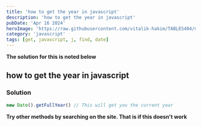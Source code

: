 ```yaml
---
title: 'how to get the year in javascript'
description: 'how to get the year in javascript'
pubDate: 'Apr 16 2024'
heroImage: 'https://raw.githubusercontent.com/vitalik-hakim/TABLES404/main/error_b/JavaScript.png'
category: 'javascript'
tags: [get, javascript, j, find, date]
---
```


**The solution for this is noted below**

## how to get the year in javascript

### Solution

```javascript
new Date().getFullYear() // This will get you the current year
```

**Try other methods by searching on the site. That is if this doesn't work**
